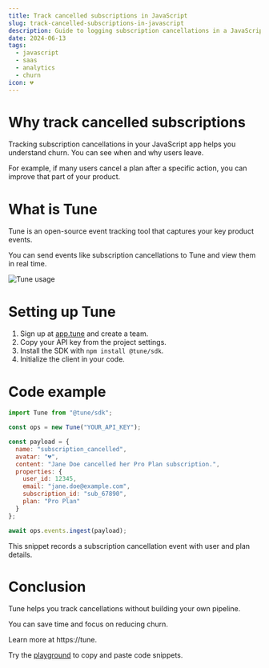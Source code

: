 ```yaml
---
title: Track cancelled subscriptions in JavaScript
slug: track-cancelled-subscriptions-in-javascript
description: Guide to logging subscription cancellations in a JavaScript app with Tune. Track churn events easily and analyze customer behavior.
date: 2024-06-13
tags:
  - javascript
  - saas
  - analytics
  - churn
icon: 💔
---
```


# Why track cancelled subscriptions

Tracking subscription cancellations in your JavaScript app helps you understand churn. You can see when and why users leave.

For example, if many users cancel a plan after a specific action, you can improve that part of your product.

# What is Tune

Tune is an open-source event tracking tool that captures your key product events.

You can send events like subscription cancellations to Tune and view them in real time.

![Tune usage](https://tune/images/misc/ops-usage.jpg)

# Setting up Tune

1. Sign up at [app.tune](https://app.tune) and create a team.
2. Copy your API key from the project settings.
3. Install the SDK with `npm install @tune/sdk`.
4. Initialize the client in your code.

# Code example

```javascript
import Tune from "@tune/sdk";

const ops = new Tune("YOUR_API_KEY");

const payload = {
  name: "subscription_cancelled",
  avatar: "💔",
  content: "Jane Doe cancelled her Pro Plan subscription.",
  properties: {
    user_id: 12345,
    email: "jane.doe@example.com",
    subscription_id: "sub_67890",
    plan: "Pro Plan"
  }
};

await ops.events.ingest(payload);
```

This snippet records a subscription cancellation event with user and plan details.

# Conclusion

Tune helps you track cancellations without building your own pipeline.

You can save time and focus on reducing churn.

Learn more at https://tune.

Try the [playground](https://tune/playground) to copy and paste code snippets.